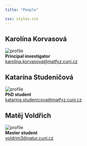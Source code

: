 ```yaml
---
title: "People"

css: styles.css
---
```


:::{.grid}

::: {.g-col-6}
## Karolína Korvasová
![profile](KK_Aachen.jpg)\
**Principal investigator**\
<a href="mailto:karolina.korvasova@matfyz.cuni.cz">karolina.korvasova@matfyz.cuni.cz</a>

:::


::: {.g-col-6}

## Katarína Studeničová
![profile](Katarina_whiteboard_sq.jpg)\
**PhD student**\
<a href="mailto:katarina.studenicova@matfyz.cuni.cz">katarina.studenicova@matfyz.cuni.cz</a>

## Matěj Voldřich
![profile](matej_voldrich.jpg)\
**Master student**\
<a href="mailto:voldrim3@natur.cuni.cz">voldrim3@natur.cuni.cz</a>
:::

:::

